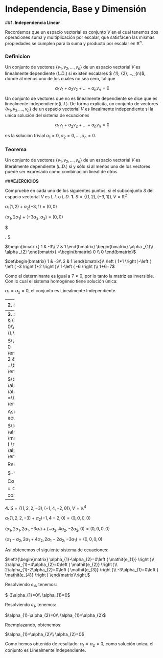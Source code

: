 # Independencia, Base y Dimensión

##**1. Independencia Linear**

Recordemos que un espacio vectorial es conjunto $V$ en el cual tenemos dos operaciones suma y multiplicación por escalar, que satisfacen las mismas propiedades se cumplen para la suma y producto por escalar en $\mathbb{R}^{n}$.

### **Definicion** 
Un conjunto de vectores $\left \{ v_{1}, v_{2}, ...,v_{n}\right \}$ de un espacio vectorial $V$ es linealmente dependiente $(L.D.)$ si existen escalares $ \alpha _{1}, \alpha _{2},...,\alpha _{n}$, donde al menos uno de los cuales no sea cero, tal que

$$\alpha _{1}v_{1}+\alpha _{2}v_{2}+ ... +\alpha _{n}v_{n}=0$$

Un conjunto de vectores que no es linealmente dependiente se dice que es linealmente independiente$(L.I.)$. De forma explícita, un conjunto de vectores $\left \{ v_{1}, v_{2}, ...,v_{n}\right \}$ de un espacio vectorial $V$ es linealmente independiente si la unica solución del sistema de ecuaciones

$$\alpha _{1}v_{1}+\alpha _{2}v_{2}+ ... +\alpha _{n}v_{n}=0$$

es la solución trivial $\alpha _{1}=0,\alpha _{2}=0,...,\alpha _{n}=0$.

### **Teorema** 
Un conjunto de vectores $\left \{ v_{1}, v_{2}, ...,v_{n}\right \}$ de un espacio vectorial $V$ es literalmente dependiente $(L.D.)$ si y sólo si al menos uno de los vectores puede ser expresado como combinación lineal de otros

###**EJERCICIOS**

Compruebe en cada uno de los siguientes puntos, si el subconjunto $S$ del espacio vectorial $V$ es $L.I.$ o $L.D.$
**1.**
$S = \left \{( 1, 2 ), ( -3, 1 )\right \},V=\mathbb{R} ^{2}$

$\alpha _{1}\left ( 1,2 \right )+\alpha _{2}\left ( -3,1 \right )=\left ( 0,0 \right )$

$\left ( \alpha _{1},2\alpha _{1} \right )+\left ( -3\alpha _{2},\alpha _{2} \right )=\left ( 0,0 \right )$

$ \left\lbrace\begin{array}{c} \alpha_{1}-3\alpha_{2} = 0 \\ 2\alpha_{1} + \alpha_{2} = 0  \end{array}\right. $

$\begin{bmatrix}
1 & -3\\ 
2 & 1
\end{bmatrix} \begin{bmatrix}
\alpha _{1}\\ 
\alpha _{2}
\end{bmatrix} 
=\begin{bmatrix} 
0 \\
0 \end{bmatrix}$

$det\begin{bmatrix}
1 & -3\\ 
2 & 1
\end{bmatrix}\\
\left ( 1*1 \right )-\left ( \left ( -3 \right )*2 \right )\\
1-\left ( -6 \right )\\
1+6=7$

Como el determinante es igual a $7\neq 0$, por lo tanto la matriz es inversible. Con lo cual el sistema homogéneo tiene solución única: 

$\alpha _{1} = \alpha _{2} = 0$, el conjunto es Linealmente Independiente.

---
**2.**
$S=\left\{1+t-t^{2},2+5t-9t^{2}\right\},V=\mathit{P_{2}}\left ( \mathbb{R} \right )$

$\alpha _{1}(1+t-t^{2})+ \alpha_2(2+5t-9t^{2})=0=0t^{2}+0t+0\left ( 1 \right )$

$\left ( \alpha_{1}+\alpha_{1}t-\alpha_{1}t^{2} \right )+\left ( 2\alpha_{2}+5\alpha_{2}t-9\alpha_{2}t^{2} \right )=0$

$\left ( -\alpha_{1}-9\alpha_{2} \right )t^{2}+\left ( \alpha_{1}+5\alpha_{2} \right )t+\left ( \alpha_{1}+2\alpha_{2} \right ) = 0$

Asi obtenemos el siguiente sistema de ecuaciones:

$\left\{\begin{matrix}
-\alpha_{1}-9\alpha_{2}=0\left ( \mathit{e_{1}} \right )\\ 
\alpha_{1}+5\alpha_{2}=0\left ( \mathit{e_{2}} \right )\\ 
\alpha_{1}+2\alpha_{2}=0\left ( \mathit{e_{3}} \right )
\end{matrix}\right.$

Resolviendo $\mathit{e_{1}}$, tenemos:

$-\alpha_{1}-9\alpha_{2}=0\\
\alpha_{1}=-9\alpha_{2}$

Reemplazando en $\mathit{e_{2}}$ :

$-9\alpha_{2}+5\alpha_{2}=0\\
-4\alpha_{2}=0\\
\alpha_{2}=0$

Reemplazando nuevamente:

$\alpha_{1}=-9\alpha_{2}\\
\alpha_{1}=0$

Como hemos obtenido de resultado:
 $\alpha_{1}=\alpha_{2}=0$, como solución unica, el conjunto es Linealmente Independiente.

---
**3.**
$S=\left \{ \begin{pmatrix}
-1 & 1\\ 
0 & 0
\end{pmatrix},\begin{pmatrix}
2 & 0\\ 
-1 & 0
\end{pmatrix} \right \},V=M_{2}$

$\alpha_{1}\begin{pmatrix}
-1 & 1\\ 
0 & 0
\end{pmatrix}+\alpha_{2}\begin{pmatrix}
2 & 0\\ 
-1 & 0
\end{pmatrix} =\begin{pmatrix}
0 & 0\\ 
0 & 0
\end{pmatrix}$

$\begin{pmatrix}
-\alpha_{1}+2\alpha_{2} & \alpha_{1}\\ 
-\alpha_{2} & 0
\end{pmatrix} =\begin{pmatrix}
0 & 0\\ 
0 & 0
\end{pmatrix}$

Así obtenemos el siguiente sistema de ecuaciones:

$\left\{\begin{matrix}
-\alpha_{1}+2\alpha_{2}=0\left ( \mathit{e_{1}} \right )\\
\alpha_{1}=0\left ( \mathit{e_{2}} \right )\\ 
-\alpha_{2}=0\left ( \mathit{e_{3}} \right )
\end{matrix}\right.$

Resolviendo $\mathit{e_{3}}$, obtenemos:

$-\alpha_{2}=0\\
\alpha_{2}=0$

Como hemos obtenido de resultado:
 $\alpha_{1}=\alpha_{2}=0$, como solución unica, el conjunto es Linealmente Independiente.

---
**4.**
$S=\left \{ \left ( 1,2,2,-3 \right ),\left ( -1,4,-2,0 \right ) \right \},V=\mathbb{R}^{4}$

$\alpha_{1}\left ( 1,2,2,-3 \right )+\alpha_{2}\left ( -1,4-2,0 \right )=\left ( 0,0,0,0 \right )$

$\left ( \alpha_{1},2\alpha_{1},2\alpha_{1},-3\alpha_{1} \right )+\left ( -\alpha_{2},4\alpha_{2},-2\alpha_{2},0 \right )=\left ( 0,0,0,0 \right )$

$\left ( \alpha_{1}-\alpha_{2},2\alpha_{1}+4\alpha_{2},2\alpha_{1}-2\alpha_{2},-3\alpha_{1} \right )=\left ( 0,0,0,0 \right )$

Así obtenemos el siguiente sistema de ecuaciones:

$\left\{\begin{matrix}
\alpha_{1}-\alpha_{2}=0\left ( \mathit{e_{1}} \right )\\
2\alpha_{1}+4\alpha_{2}=0\left ( \mathit{e_{2}} \right )\\
2\alpha_{1}-2\alpha_{2}=0\left ( \mathit{e_{3}} \right )\\
-3\alpha_{1}=0\left ( \mathit{e_{4}} \right )
\end{matrix}\right.$

Resolviendo $\mathit{e_{4}}$, tenemos:

$-3\alpha_{1}=0\\
\alpha_{1}=0$

Resolviendo $\mathit{e_{1}}$, tenemos:

$\alpha_{1}-\alpha_{2}=0\\
\alpha_{1}=\alpha_{2}$

Reemplazando, obtenemos:

$\alpha_{1}=\alpha_{2}\\
\alpha_{2}=0$

Como hemos obtenido de resultado:
 $\alpha_{1}=\alpha_{2}=0$, como solución unica, el conjunto es Linealmente Independiente.
